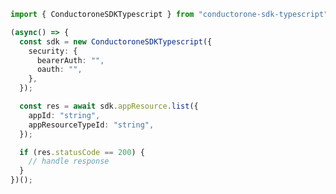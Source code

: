 ```typescript C1ApiAppV1AppResourceServiceList.ts
import { ConductoroneSDKTypescript } from "conductorone-sdk-typescript";

(async() => {
  const sdk = new ConductoroneSDKTypescript({
    security: {
      bearerAuth: "",
      oauth: "",
    },
  });

  const res = await sdk.appResource.list({
    appId: "string",
    appResourceTypeId: "string",
  });

  if (res.statusCode == 200) {
    // handle response
  }
})();
```
